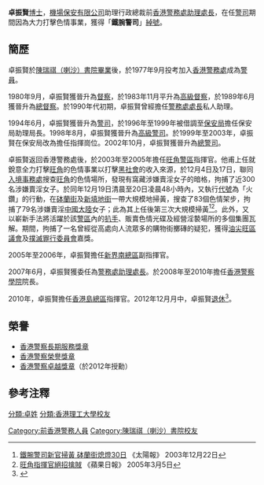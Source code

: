 {{Infobox_officeholder
| name = 卓振賢
| image name = 
| width = 
| Sex = 男
| now = [[香港警務處助理處長|香港警務處助理處長]]
| period = 2007年6月至2012年12月
| different name = 
| Native place = 
| date of birth =
| date of death =
| place of birth = {{BHKG}}
| nationality={{CHN-HKG}}
| party = 
| place of death =
| spouse = 
| relatives =
| educate =
*[[陳瑞祺（喇沙）書院|陳瑞祺（喇沙）書院]][[預科|預科]]
*[[香港理工大學|香港理工大學]][[公共行政學|公共行政學]][[文憑|文憑]]
*[[香港理工大學|香港理工大學]][[工商管理碩士|工商管理碩士]]
*[[香港理工大學|香港理工大學]][[工商管理|工商管理]][[博士|博士]]
*[[英國|英國]][[倫敦國王學院|倫敦國王學院]][[文學|文學]][[碩士|碩士]]（[[國際關係|國際關係]]）
| past =
*[[警員(香港)|警員]]<br /><span style="color: blue;">（1977年9月至？）</span>
*[[督察_(香港)|督察]] <br /><span style="color: blue;">（1980年9月至1983年11月）</span>
*[[高級督察|高級督察]] <br /><span style="color: blue;">（1983年11月至1989年6月）</span>
*[[總督察|總督察]] <br /><span style="color: blue;">（1989年6月至1994年6月）</span>
*[[警務處處長|警務處處長]]私人助理 <br /><span style="color: blue;">（1990年代初期）</span>
*[[警司|警司]]<br /><span style="color: blue;">（1994年6月至1998年8月）</span>
*[[保安局_(香港)|保安局]]助理局長<br /><span style="color: blue;">（1996年至1999年）</span>
*[[高級警司|高級警司]]<br /><span style="color: blue;">（1998年8月至2002年10月）</span>
*[[保安局_(香港)|保安局]]指揮崗位<br /><span style="color: blue;">（1999年至2003年）</span>
*[[總警司|總警司]]<br /><span style="color: blue;">（2002年10月至2007年6月）</span>
*[[旺角警區|旺角警區]]指揮官<br /><span style="color: blue;">（2003年至2005年）</span>
*[[新界南總區|新界南總區]]副指揮官<br /><span style="color: blue;">（2005年至2006年）</span>
*[[警務處助理處長|警務處助理處長]]<br /><span style="color: blue;">（2007年6月至2012年12月）</span>
*[[香港警察學院|香港警察學院]]院長<br /><span style="color: blue;">（2008年至2010年）</span>
*[[香港島總區|香港島總區]]指揮官<br /><span style="color: blue;">（2010年至2012年12月）</span>
}}

'''卓振賢'''[[博士|博士]]{{PDSM}}，[[機場保安有限公司|機場保安有限公司]]助理行政總裁前[[香港警務處助理處長|香港警務處助理處長]]，在任[[警司|警司]]期間因為大力打擊色情事業，獲得「'''鐵腕警司'''」[[綽號|綽號]]。

== 簡歷 ==
卓振賢於[[陳瑞祺（喇沙）書院|陳瑞祺（喇沙）書院]][[畢業|畢業]]後，於1977年9月投考加入[[香港警務處|香港警務處]]成為[[警員_(香港)|警員]]。

1980年9月，卓振賢獲晉升為[[督察_(香港)|督察]]，於1983年11月平升為[[高級督察|高級督察]]，於1989年6月獲晉升為[[總督察|總督察]]。於1990年代初期，卓振賢曾經擔任[[警務處處長|警務處處長]]私人助理。

1994年6月，卓振賢獲晉升為[[警司|警司]]，於1996年至1999年被借調至[[保安局_(香港)|保安局]]擔任保安局助理局長。1998年8月，卓振賢獲晉升為[[高級警司|高級警司]]。於1999年至2003年，卓振賢在保安局改為擔任指揮崗位。2002年10月，卓振賢獲晉升為[[總警司|總警司]]。

卓振賢返回香港警務處後，於2003年至2005年擔任[[旺角警區|旺角警區]]指揮官。他甫上任就銳意全力打擊[[旺角|旺角]]的色情事業以打擊[[黑社會|黑社會]]的收入來源，於12月4日及17日，聯同[[入境事務處|入境事務處]]搜查[[旺角|旺角]]的色情場所，發現有窩藏涉嫌賣淫女子的暗格，拘捕了近300名涉嫌賣淫女子。於同年12月19日清晨至20日凌晨48小時內，又執行[[代號|代號]]為「火鑽」的行動，在[[砵蘭街|砵蘭街]]及[[新填地街|新填地街]]一帶大規模地掃黃，搜查了83個色情架步，拘捕了79名涉嫌賣淫[[中國大陸|中國大陸]]女子；此為其上任後第三次大規模掃黃<ref>[http://the-sun.on.cc/channels/news/20031222/20031222025325_0001.html 鐵腕警司新官掃黃 砵蘭街熄燈30日] {{Wayback|url=http://the-sun.on.cc/channels/news/20031222/20031222025325_0001.html |date=20160305012256 }} 《太陽報》 2003年12月22日</ref><ref>[http://hk.apple.nextmedia.com/news/art/20050305/4712610 旺角指揮官絕招擒賊] {{Wayback|url=http://hk.apple.nextmedia.com/news/art/20050305/4712610 |date=20160304125515 }} 《蘋果日報》 2005年3月5日</ref>。此外，又以嶄新手法將活躍於該[[警區|警區]]內的[[扒手|扒手]]、販賣色情光碟及經營淫褺場所的多個集團瓦解。期間，拘捕了一名曾經從高處向人流眾多的購物街擲磚的疑犯，獲得[[油尖旺區議會|油尖旺區議會]]及[[撲滅罪行委員會|撲滅罪行委員會]]嘉獎。

2005年至2006年，卓振賢擔任[[新界南總區|新界南總區]]副指揮官。

2007年6月，卓振賢獲委任為[[警務處助理處長|警務處助理處長]]。於2008年至2010年擔任[[香港警察學院|香港警察學院]]院長。

2010年，卓振賢擔任[[香港島總區|香港島總區]]指揮官。2012年12月月中，卓振賢[[退休|退休]]<ref>{{Cite web |url=http://hk.news.yahoo.com/%E6%B8%AF%E5%B3%B6%E8%AD%A6%E5%8D%80%E5%89%8D%E6%8C%87%E6%8F%AE%E5%AE%98%E5%8D%93%E6%8C%AF%E8%B3%A2%E9%80%80%E4%BC%91-023548956.html |title=港島警區前指揮官卓振賢退休 |access-date=2022-06-08 |archive-date=2019-06-10 |archive-url=https://web.archive.org/web/20190610054448/https://hk.news.yahoo.com/%E6%B8%AF%E5%B3%B6%E8%AD%A6%E5%8D%80%E5%89%8D%E6%8C%87%E6%8F%AE%E5%AE%98%E5%8D%93%E6%8C%AF%E8%B3%A2%E9%80%80%E4%BC%91-023548956.html }}</ref>。

== 榮譽 ==
*[[香港警察長期服務獎章|香港警察長期服務獎章]]
*[[香港警察榮譽獎章|香港警察榮譽獎章]]
*[[香港警察卓越獎章|香港警察卓越獎章]]（於2012年授勳）

== 參考注釋 ==
{{reflist}}

[[分類:卓姓|分類:卓姓]]
[[Category:前香港警務人員|Category:前香港警務人員]]
[[分類:香港理工大學校友|分類:香港理工大學校友]]
[[Category:陳瑞祺（喇沙）書院校友|Category:陳瑞祺（喇沙）書院校友]]
